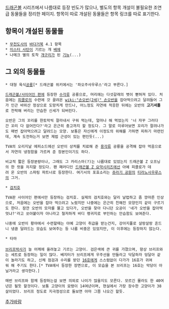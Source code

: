 [[드래곤볼]] 시리즈에서 나름대로 등장 빈도가 많으나, 별도의 항목 개설이 불필요한 조연급 동물들을 정리한 페이지. 항목이 따로 개설된 동물들은 항목 링크를 따로 표기한다.

== 항목이 개설된 동물들 ==

 * [[무천도사]]의 [[바다거북]] 4.1 항목
 * [[미스터 사탄]]이 기르는 개 [[베에]]
 * 나메크 별의 토착 [[개구리]]가 된 [[기뉴]](...)

== 그 외의 동물들 ==

 * 대형 육식[[공룡]][* 드래곤볼 위키에서는 '파오주사우루스'라고 부른다.]

 [[드래곤볼/사이어인 편]]에 등장한 [[수각류]] 공룡으로, 머리에는 다섯갈래의 볏이 뻗허져 있다. 처음에는 [[피콜로]]의 수련에 갓 끌려온 [[wiki:"손오반(2세)" 손오반]]을 잡아먹으려고 달려들어 그가 인근 바위산 정상으로 도망치게 만드나, 어느정도 자연에 적응한 뒤에는 오반의 '''고기셔틀'''로 전락해 버리는 안습한 신세가 되버린다.

 오반은 그의 꼬리를 한토막씩 잘라내서 구워 먹는데, 얼마나 해 먹었는지 '너 자꾸 그러다간 꼬리 다 없어진다?'라고 은근히 충고까지 할 정도다. 그 말로 미루어보면 꼬리가 잘려나가도 매번 잡아먹으려고 달려드는 모양. 보통은 자신에게 이정도의 위해를 가하면 피하기 마련인데, 계속 도전하는거 보면 제법 근성이 있는 편인듯(...)

 TVA의 오리지날 에피소드에선 오반이 상처를 치료해 준 [[용각류]] 공룡을 공격해 잡아 먹음으로서 자연의 냉정함을 가르켜 준 장본인이기도 하다.

 비교적 짧은 등장분량이나, 그래도 그 카리스마(?)는 나름대로 있었는지 드래곤볼 Z 오프닝의 한 컷을 차지할 정도다. 팬 패러디인 [[드래곤볼 Z 요약시리즈]]에선 아예 피콜로가 데려 온 오반의 스파링 파트너로 등장한다. 여기서의 포효소리는 [[쥬라기 공원]]의 [[티라노사우루스]]의 그거.


 * [[검치호]]

 TVA판 사이어인 편에서만 등장하는 검치호. 실제의 검치호와는 달리 날렵하고 좀 깡마른 인상으로, 처음에는 오반을 잡아 먹으려고 노렸지만 나중에는 은근히 친해진 모양인지 같이 구르기도 한다. 잠깐 오반의 모자를 물고 있다가, 오반을 찾아 다니던 오공이 '네가 오반을 잡아먹엇냐?'라고 쏘아붙이자 아니라고 철저하게 바디 랭귀지로 부인하는 안습함도 보여준다.

 나중에 오반이 황야에서 수련할때는 아예 고양이 취급을 받는건지, 강아지풀로 살랑살랑 흔드니 냉큼 달려드는 모습도 보여주는 등 나름 비중은 있었지만, 이 이후에는 등장하지 않는다.


 * 타마
 
 [[브리프]]박사가 늘 어께에 올려놓고 기르는 고양이. 검은색에 큰 귀를 가졌으며, 항상 브리프와는 세트로 등장하는 일이 많다. 베지터가 브리프에게 우주선을 만들라고 닥달하자 덩달아 같이 놀라기도 하고, 신체 점검과 수리를 받던 [[16호]]에게 스스럼없이 다가가 16호가 귀여워 해 주기도 한다.[* TVA에서 등장한 장면으로, 이 모습을 본 브리프는 16호는 악당이 아닐거라고 생각한다.]

 매번 브리프와 함께 등장하는걸 보면 의외로 나이가 많을지도 모른다. 모르긴 몰라도 한 40여년은 될듯 할것이다. 보통 고양이의 묘령이 14여년이며, 현실에서 가장 장수한 고양이가 38살이었다. 브리프 정도로 지극정성으로 돌보면 아마 그쯤 나오긴 할듯. 

[[추가바람]]
